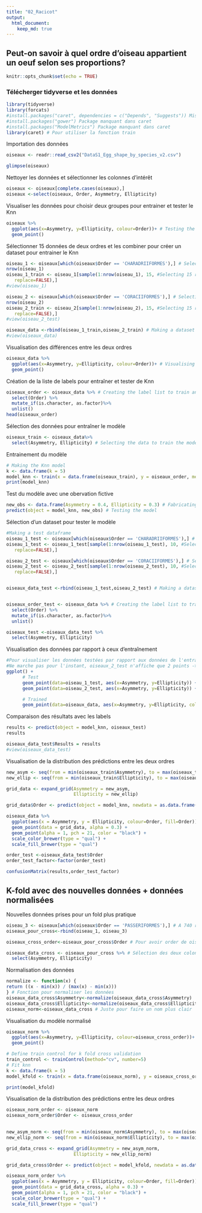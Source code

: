 ```yaml
---
title: "02_Racicot"
output: 
  html_document:
    keep_md: true
---
```


## Peut-on savoir à quel ordre d'oiseau appartient un oeuf selon ses proportions?


```r
knitr::opts_chunk$set(echo = TRUE)
```

### Télécherger tidyverse et les données
```r
library(tidyverse)
library(forcats)
#install.packages("caret", dependencies = c("Depends", "Suggests")) Mis en commentaire u cas où (c'est très long à télécharger)
#install.packages("gower") Package manquant dans caret
#install.packages("ModelMetrics") Package manquant dans caret
library(caret) # Pour utiliser la fonction train
```

Importation des données
```r
oiseaux <- readr::read_csv2("DataS1_Egg_shape_by_species_v2.csv")
```
```r
glimpse(oiseaux)
```
 
Nettoyer les données et sélectionner les colonnes d'intérêt
```r
oiseaux <- oiseaux[complete.cases(oiseaux),]
oiseaux <-select(oiseaux, Order, Asymmetry, Ellipticity)
```

Visualiser les données pour choisir deux groupes pour entrainer et tester le Knn
```r
oiseaux %>%
  ggplot(aes(x=Asymmetry, y=Ellipticity, colour=Order))+ # Testing the columns and visualising to select two orders to test in Knn
  geom_point()
```

Sélectionner 15 données de deux ordres et les combiner pour créer un dataset pour entrainer le Knn
```r
oiseau_1 <- oiseaux[which(oiseaux$Order == 'CHARADRIIFORMES'),] # Selecting one order
nrow(oiseau_1)
oiseau_1_train <- oiseau_1[sample(1:nrow(oiseau_1), 15, #Selecting 15 random rows
   replace=FALSE),]
#view(oiseau_1)
```
```r
oiseau_2 <- oiseaux[which(oiseaux$Order == 'CORACIIFORMES'),] # Selecting one order, essayer passeriformes?
nrow(oiseau_2)
oiseau_2_train <- oiseau_2[sample(1:nrow(oiseau_2), 15, #Selecting 15 random rows
   replace=FALSE),]
#view(oiseau_2_test)
```

```r
oiseaux_data <-rbind(oiseau_1_train,oiseau_2_train) # Making a dataset with both orders
#view(oiseaux_data)
```

Visualisation des différences entre les deux ordres
```r
oiseaux_data %>%
  ggplot(aes(x=Asymmetry, y=Ellipticity, colour=Order))+ # Visualising the differences between the two orders
  geom_point()
```

Création de la liste de labels pour entraîner et tester de Knn
```r
oiseaux_order <- oiseaux_data %>% # Creating the label list to train and test the Knn
  select(Order) %>% 
  mutate_if(is.character, as.factor)%>%
  unlist()
head(oiseaux_order) 
```

Sélection des données pour entraîner le modèle 
```r
oiseaux_train <- oiseaux_data%>%
  select(Asymmetry, Ellipticity) # Selecting the data to train the model 
```


Entrainement du modèle
```r
# Making the Knn model
k <- data.frame(k = 5) 
model_knn <- train(x = data.frame(oiseaux_train), y = oiseaux_order, method='knn', tuneGrid = k)
print(model_knn)
```

Test du modèle avec une obervation fictive
```r
new_obs <- data.frame(Asymmetry = 0.4, Ellipticity = 0.3) # Fabricating a new observation
predict(object = model_knn, new_obs) # Testing the model
```

Sélection d'un dataset pour tester le modèle
```r
#Making a test dataframe
oiseau_1_test <- oiseaux[which(oiseaux$Order == 'CHARADRIIFORMES'),] # Selecting one order
oiseau_1_test <- oiseau_1_test[sample(1:nrow(oiseau_1_test), 10, #Selecting random rows
   replace=FALSE),]

oiseau_2_test <- oiseaux[which(oiseaux$Order == 'CORACIIFORMES'),] # Selecting one order
oiseau_2_test <- oiseau_2_test[sample(1:nrow(oiseau_2_test), 10, #Selecting random rows
   replace=FALSE),]


oiseaux_data_test <-rbind(oiseau_1_test,oiseau_2_test) # Making a dataset with both orders


oiseaux_order_test <- oiseaux_data %>% # Creating the label list to train and test the Knn
  select(Order) %>% 
  mutate_if(is.character, as.factor)%>%
  unlist()

oiseaux_test <-oiseaux_data_test %>%
  select(Asymmetry, Ellipticity)
```

Visualisation des données par rapport à ceux d'entraînement
```r
#Pour visualiser les données testées par rapport aux données de l'entraînement
#Ne marche pas pour l'instant, oiseaux_2_test n'affiche que 2 points -> oiseau_2 n'a pas assez de rangées, a changer au prochain test
ggplot() +
      # Test
      geom_point(data=oiseau_1_test, aes(x=Asymmetry, y=Ellipticity)) +
      geom_point(data=oiseau_2_test, aes(x=Asymmetry, y=Ellipticity)) +

      # Trained
      geom_point(data=oiseaux_data, aes(x=Asymmetry, y=Ellipticity, colour=Order))
```

Comparaison des résultats avec les labels
```r
results <- predict(object = model_knn, oiseaux_test)
results
```
```r
oiseaux_data_test$Results = results
#view(oiseaux_data_test)
```



Visualisation de la distribution des prédictions entre les deux ordres
```r

new_asym <- seq(from = min(oiseaux_train$Asymmetry), to = max(oiseaux_train$Asymmetry), length.out = 250)
new_ellip <- seq(from = min(oiseaux_train$Ellipticity), to = max(oiseaux_train$Ellipticity), length.out = 250)

grid_data <- expand_grid(Asymmetry = new_asym,
                         Ellipticity = new_ellip)

grid_data$Order <- predict(object = model_knn, newdata = as.data.frame(grid_data))

oiseaux_data %>% 
  ggplot(aes(x = Asymmetry, y = Ellipticity, colour=Order, fill=Order)) + 
  geom_point(data = grid_data, alpha = 0.3) +
  geom_point(alpha = 1, pch = 21, color = "black") +
  scale_color_brewer(type = "qual") + 
  scale_fill_brewer(type = "qual")
```


```r
order_test <-oiseaux_data_test$Order
order_test_factor<-factor(order_test)

confusionMatrix(results,order_test_factor)
```




## K-fold avec des nouvelles données + données normalisées



Nouvelles données prises pour un fold plus pratique
```r
oiseau_3 <- oiseaux[which(oiseaux$Order == 'PASSERIFORMES'),] # A 740 rangées
oiseaux_pour_cross<-rbind(oiseau_1, oiseau_3)

oiseaux_cross_order<-oiseaux_pour_cross$Order # Pour avoir order de oiseaux_norm

oiseaux_data_cross <- oiseaux_pour_cross %>% # Sélection des deux colonnes à travailler
  select(Asymmetry, Ellipticity)
```

Normalisation des données
```r
normalize <- function(x) {
return ((x - min(x)) / (max(x) - min(x)))
} # Fonction pour normaliser les données
oiseaux_data_cross$Asymmetry<-normalize(oiseaux_data_cross$Asymmetry)
oiseaux_data_cross$Ellipticity<-normalize(oiseaux_data_cross$Ellipticity)
oiseaux_norm<-oiseaux_data_cross # Juste pour faire un nom plus clair
```


Visualisation du modèle normalisé
```r
oiseaux_norm %>%
  ggplot(aes(x=Asymmetry, y=Ellipticity, colour=oiseaux_cross_order))+ 
  geom_point()
```


```r
# Define train control for k fold cross validation
train_control <- trainControl(method="cv", number=5)
# Fit knn
k <- data.frame(k = 5) 
model_kfold <- train(x = data.frame(oiseaux_norm), y = oiseaux_cross_order, trControl =train_control,  method='knn', tuneGrid = k)

print(model_kfold)
```


Visualisation de la distribution des prédictions entre les deux ordres
```r
oiseaux_norm_order <- oiseaux_norm
oiseaux_norm_order$Order <- oiseaux_cross_order
  

new_asym_norm <- seq(from = min(oiseaux_norm$Asymmetry), to = max(oiseaux_norm$Asymmetry), length.out = 250)
new_ellip_norm <- seq(from = min(oiseaux_norm$Ellipticity), to = max(oiseaux_norm$Ellipticity), length.out = 250)

grid_data_cross <- expand_grid(Asymmetry = new_asym_norm,
                         Ellipticity = new_ellip_norm)

grid_data_cross$Order <- predict(object = model_kfold, newdata = as.data.frame(grid_data_cross))

oiseaux_norm_order %>% 
  ggplot(aes(x = Asymmetry, y = Ellipticity, colour=Order, fill=Order)) + 
  geom_point(data = grid_data_cross, alpha = 0.3) +
  geom_point(alpha = 1, pch = 21, color = "black") +
  scale_color_brewer(type = "qual") + 
  scale_fill_brewer(type = "qual")
```



